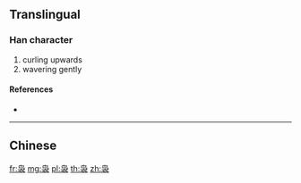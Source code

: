 {{character info/new}}
{{also|嬝|裊}}
==Translingual==

===Han character===
{{Han char|rn=145|rad=衣|as=04|sn=10|four=|canj=PYSV}}

# curling upwards
# wavering gently

====References====
* {{Han ref|kx=1113.221|hdz=53076.060|uh=8885|ud=34949}}

----

==Chinese==
{{zh-see|裊}}

[[fr:袅]]
[[mg:袅]]
[[pl:袅]]
[[th:袅]]
[[zh:袅]]